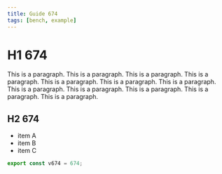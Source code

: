 ```yaml
---
title: Guide 674
tags: [bench, example]
---
```


# H1 674

This is a paragraph. This is a paragraph. This is a paragraph. This is a paragraph. This is a paragraph. This is a paragraph. This is a paragraph. This is a paragraph. This is a paragraph. This is a paragraph. This is a paragraph. This is a paragraph. 

## H2 674

- item A
- item B
- item C

```ts
export const v674 = 674;
```